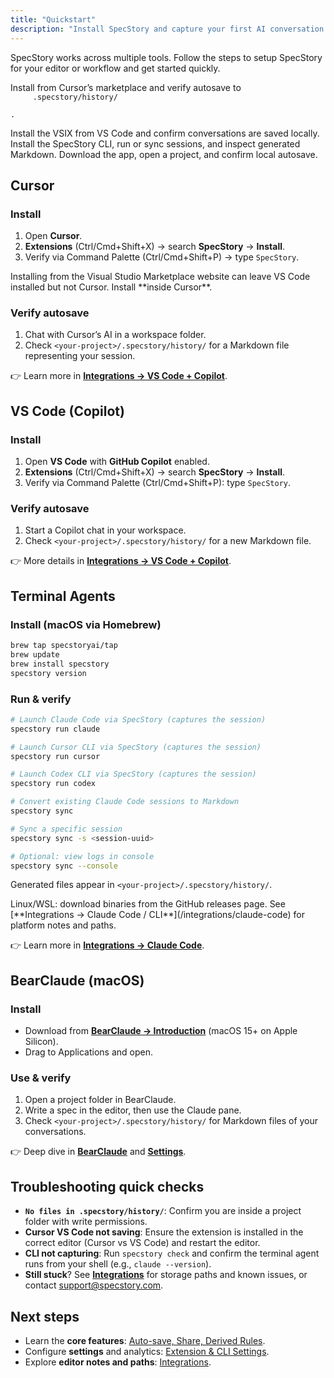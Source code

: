 ```yaml
---
title: "Quickstart"
description: "Install SpecStory and capture your first AI conversation in minutes."
---
```


SpecStory works across multiple tools. Follow the steps to setup SpecStory for your editor or workflow and get started quickly.

<CardGroup cols={2}>
  <Card title="Cursor" icon="laptop" href="#cursor">
    Install from Cursor’s marketplace and verify autosave to <code>
     .specstory/history/</code>

    .
  </Card>
  <Card title="VS Code + Copilot" icon="code" href="#vs-code-copilot">
    Install the VSIX from VS Code and confirm conversations are saved locally.
  </Card>
  <Card title="Claude Code / CLI" icon="terminal" href="#claude-code">
    Install the SpecStory CLI, run or sync sessions, and inspect generated Markdown.
  </Card>
  <Card title="BearClaude (macOS)" icon="bear" href="#bearclaude-macos">
    Download the app, open a project, and confirm local autosave.
  </Card>
</CardGroup>

## Cursor

### Install

1. Open **Cursor**.
2. **Extensions** (Ctrl/Cmd+Shift+X) → search **SpecStory** → **Install**.
3. Verify via Command Palette (Ctrl/Cmd+Shift+P) → type `SpecStory`.

<Warning>
  Installing from the Visual Studio Marketplace website can leave VS Code installed but not Cursor. Install **inside Cursor**.
</Warning>

### Verify autosave

1. Chat with Cursor’s AI in a workspace folder.
2. Check `<your-project>/.specstory/history/` for a Markdown file representing your session.

👉 Learn more in [**Integrations → VS Code + Copilot**](/integrations/cursor).

## VS Code (Copilot)

### Install

1. Open **VS Code** with **GitHub Copilot** enabled.
2. **Extensions** (Ctrl/Cmd+Shift+X) → search **SpecStory** → **Install**.
3. Verify via Command Palette (Ctrl/Cmd+Shift+P): type `SpecStory`.

### Verify autosave

1. Start a Copilot chat in your workspace.
2. Check `<your-project>/.specstory/history/` for a new Markdown file.

👉 More details in [**Integrations → VS Code + Copilot**](/integrations/vscode).

## Terminal Agents

### Install (macOS via Homebrew)

```bash
brew tap specstoryai/tap
brew update
brew install specstory
specstory version
```

### Run & verify

```bash
# Launch Claude Code via SpecStory (captures the session)
specstory run claude

# Launch Cursor CLI via SpecStory (captures the session)
specstory run cursor

# Launch Codex CLI via SpecStory (captures the session)
specstory run codex

# Convert existing Claude Code sessions to Markdown
specstory sync

# Sync a specific session
specstory sync -s <session-uuid>

# Optional: view logs in console
specstory sync --console
```

Generated files appear in `<your-project>/.specstory/history/`.

<Tip>
  Linux/WSL: download binaries from the GitHub releases page. See [**Integrations → Claude Code / CLI**](/integrations/claude-code) for platform notes and paths.
</Tip>

👉 Learn more in [**Integrations → Claude Code**](/integrations/claude-code).

## BearClaude (macOS)

### Install

- Download from [**BearClaude → Introduction**](/bearclaude/introduction) (macOS 15+ on Apple Silicon).
- Drag to Applications and open.

### Use & verify

1. Open a project folder in BearClaude.
2. Write a spec in the editor, then use the Claude pane.
3. Check `<your-project>/.specstory/history/` for Markdown files of your conversations.

👉 Deep dive in [**BearClaude**](/bearclaude/overview) and [**Settings**](/bearclaude/settings).

## Troubleshooting quick checks

- **`No files in .specstory/history/`**: Confirm you are inside a project folder with write permissions.
- **Cursor VS Code not saving**: Ensure the extension is installed in the correct editor (Cursor vs VS Code) and restart the editor.
- **CLI not capturing**: Run `specstory check` and confirm the terminal agent runs from your shell (e.g., `claude --version`).
- **Still stuck**? See [**Integrations**](/integrations) for storage paths and known issues, or contact [support@specstory.com](mailto:support@specstory.com).

## Next steps

- Learn the **core features**: [Auto-save, Share, Derived Rules](/specstory/features).
- Configure **settings** and analytics: [Extension & CLI Settings](/specstory/settings).
- Explore **editor notes and paths**: [Integrations](/integrations).